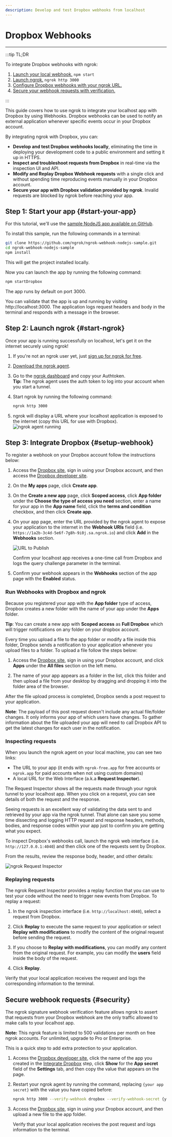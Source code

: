 ```yaml
---
description: Develop and test Dropbox webhooks from localhost
---
```


# Dropbox Webhooks

---

:::tip TL;DR

To integrate Dropbox webhooks with ngrok:

1. [Launch your local webhook.](#start-your-app) `npm start`
1. [Launch ngrok.](#start-ngrok) `ngrok http 3000`
1. [Configure Dropbox webhooks with your ngrok URL.](#setup-webhook)
1. [Secure your webhook requests with verification.](#security)

:::

This guide covers how to use ngrok to integrate your localhost app with Dropbox by using Webhooks.
Dropbox webhooks can be used to notify an external application whenever specific events occur in your Dropbox account.

By integrating ngrok with Dropbox, you can:

- **Develop and test Dropbox webhooks locally**, eliminating the time in deploying your development code to a public environment and setting it up in HTTPS.
- **Inspect and troubleshoot requests from Dropbox** in real-time via the inspection UI and API.
- **Modify and Replay Dropbox Webhook requests** with a single click and without spending time reproducing events manually in your Dropbox account.
- **Secure your app with Dropbox validation provided by ngrok**. Invalid requests are blocked by ngrok before reaching your app.

## **Step 1**: Start your app {#start-your-app}

For this tutorial, we'll use the [sample NodeJS app available on GitHub](https://github.com/ngrok/ngrok-webhook-nodejs-sample).

To install this sample, run the following commands in a terminal:

```bash
git clone https://github.com/ngrok/ngrok-webhook-nodejs-sample.git
cd ngrok-webhook-nodejs-sample
npm install
```

This will get the project installed locally.

Now you can launch the app by running the following command:

```bash
npm startDropbox
```

The app runs by default on port 3000.

You can validate that the app is up and running by visiting http://localhost:3000. The application logs request headers and body in the terminal and responds with a message in the browser.

## **Step 2**: Launch ngrok {#start-ngrok}

Once your app is running successfully on localhost, let's get it on the internet securely using ngrok!

1. If you're not an ngrok user yet, just [sign up for ngrok for free](https://ngrok.com/signup).

1. [Download the ngrok agent](https://ngrok.com/download).

1. Go to the [ngrok dashboard](https://dashboard.ngrok.com) and copy your Authtoken. <br />
   **Tip:** The ngrok agent uses the auth token to log into your account when you start a tunnel.
1. Start ngrok by running the following command:

   ```bash
   ngrok http 3000
   ```

1. ngrok will display a URL where your localhost application is exposed to the internet (copy this URL for use with Dropbox).
   ![ngrok agent running](/img/integrations/launch_ngrok_tunnel.png)

## **Step 3**: Integrate Dropbox {#setup-webhook}

To register a webhook on your Dropbox account follow the instructions below:

1. Access the [Dropbox site](https://dropbox.com/), sign in using your Dropbox account, and then access the [Dropbox developer site](https://www.dropbox.com/developers/apps).

1. On the **My apps** page, click **Create app**.

1. On the **Create a new app** page, click **Scoped access**, click **App folder** under the **Choose the type of access you need** section, enter a name for your app in the **App name** field, click the **terms and condition** checkbox, and then click **Create app**.

1. On your app page, enter the URL provided by the ngrok agent to expose your application to the internet in the **Webhook URIs** field (i.e. `https://1a2b-3c4d-5e6f-7g8h-9i0j.sa.ngrok.io`) and click **Add** in the **Webhooks** section.

   ![URL to Publish](img/ngrok_url_configuration_dropbox.png)

   Confirm your localhost app receives a one-time call from Dropbox and logs the query challenge parameter in the terminal.

1. Confirm your webhook appears in the **Webhooks** section of the app page with the **Enabled** status.

### Run Webhooks with Dropbox and ngrok

Because you registered your app with the **App folder** type of access, Dropbox creates a new folder with the name of your app under the **Apps** folder.

**Tip**: You can create a new app with **Scoped access** as **Full Dropbox** which will trigger notifications on any folder on your dropbox account.

Every time you upload a file to the app folder or modify a file inside this folder, Dropbox sends a notification to your application whenever you upload files to a folder. To upload a file follow the steps below:

1. Access the [Dropbox site](https://dropbox.com/), sign in using your Dropbox account, and click **Apps** under the **All files** section on the left menu.

1. The name of your app appears as a folder in the list, click this folder and then upload a file from your desktop by dragging and dropping it into the folder area of the browser.

After the file upload process is completed, Dropbox sends a post request to your application.

**Note**: The payload of this post request doesn't include any actual file/folder changes. It only informs your app of which users have changes. To gather information about the file uploaded your app will need to call Dropbox API to get the latest changes for each user in the notification.

### Inspecting requests

When you launch the ngrok agent on your local machine, you can see two links:

- The URL to your app (it ends with `ngrok-free.app` for free accounts or `ngrok.app` for paid accounts when not using custom domains)
- A local URL for the Web Interface (a.k.a **Request Inspector**).

The Request Inspector shows all the requests made through your ngrok tunnel to your localhost app. When you click on a request, you can see details of both the request and the response.

Seeing requests is an excellent way of validating the data sent to and retrieved by your app via the ngrok tunnel. That alone can save you some time dissecting and logging HTTP request and response headers, methods, bodies, and response codes within your app just to confirm you are getting what you expect.

To inspect Dropbox's webhooks call, launch the ngrok web interface (i.e. `http://127.0.0.1:4040`) and then click one of the requests sent by Dropbox.

From the results, review the response body, header, and other details:

![ngrok Request Inspector](img/ngrok_introspection_dropbox_webhooks.png)

### Replaying requests

The ngrok Request Inspector provides a replay function that you can use to test your code without the need to trigger new events from Dropbox. To replay a request:

1. In the ngrok inspection interface (i.e. `http://localhost:4040`), select a request from Dropbox.

1. Click **Replay** to execute the same request to your application or select **Replay with modifications** to modify the content of the original request before sending the request.

1. If you choose to **Replay with modifications**, you can modify any content from the original request. For example, you can modify the **users** field inside the body of the request.

1. Click **Replay**.

Verify that your local application receives the request and logs the corresponding information to the terminal.

## Secure webhook requests {#security}

The ngrok signature webhook verification feature allows ngrok to assert that requests from your Dropbox webhook are the only traffic allowed to make calls to your localhost app.

**Note:** This ngrok feature is limited to 500 validations per month on free ngrok accounts. For unlimited, upgrade to Pro or Enterprise.

This is a quick step to add extra protection to your application.

1. Access the [Dropbox developer site](https://www.dropbox.com/developers/apps), click the name of the app you created in the [Integrate Dropbox](#setup-webhook) step, click **Show** for the **App secret** field of the **Settings** tab, and then copy the value that appears on the page.

1. Restart your ngrok agent by running the command, replacing `{your app secret}` with the value you have copied before:

   ```bash
   ngrok http 3000 --verify-webhook dropbox --verify-webhook-secret {your app secret}
   ```

1. Access the [Dropbox site](https://dropbox.com/), sign in using your Dropbox account, and then upload a new file to the app folder.

   Verify that your local application receives the post request and logs information to the terminal.
